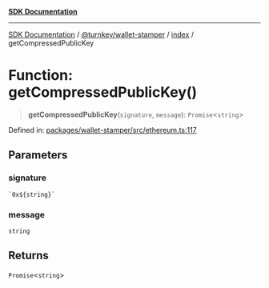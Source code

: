 [**SDK Documentation**](../../../../README.mdx)

***

[SDK Documentation](../../../../packages.mdx) / [@turnkey/wallet-stamper](../../README.mdx) / [index](../README.mdx) / getCompressedPublicKey

# Function: getCompressedPublicKey()

> **getCompressedPublicKey**(`signature`, `message`): `Promise`\<`string`\>

Defined in: [packages/wallet-stamper/src/ethereum.ts:117](https://github.com/tkhq/sdk/blob/078f5423e923fbd1d7fd39440402d7f01d09c3d0/packages/wallet-stamper/src/ethereum.ts#L117)

## Parameters

### signature

`` `0x${string}` ``

### message

`string`

## Returns

`Promise`\<`string`\>

